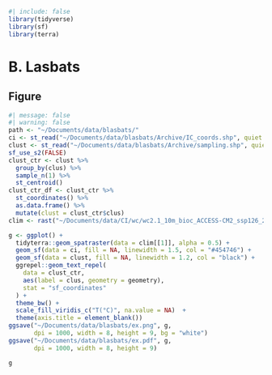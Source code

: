 ```r
#| include: false
library(tidyverse)
library(sf)
library(terra)
```

# B. Lasbats {.unnumbered}

## Figure

```r
#| message: false
#| warning: false
path <- "~/Documents/data/blasbats/"
ci <- st_read("~/Documents/data/blasbats/Archive/IC_coords.shp", quiet = T)
clust <- st_read("~/Documents/data/blasbats/Archive/sampling.shp", quiet = T)
sf_use_s2(FALSE)
clust_ctr <- clust %>% 
  group_by(clus) %>% 
  sample_n(1) %>% 
  st_centroid()
clust_ctr_df <- clust_ctr %>% 
  st_coordinates() %>% 
  as.data.frame() %>% 
  mutate(clust = clust_ctr$clus)
clim <- rast("~/Documents/data/CI/wc/wc2.1_10m_bioc_ACCESS-CM2_ssp126_2021-2040.tif")
```

```r
g <- ggplot() +
  tidyterra::geom_spatraster(data = clim[[1]], alpha = 0.5) +
  geom_sf(data = ci, fill = NA, linewidth = 1.5, col = "#454746") +
  geom_sf(data = clust, fill = NA, linewidth = 1.2, col = "black") +
  ggrepel::geom_text_repel(
    data = clust_ctr,
    aes(label = clus, geometry = geometry),
    stat = "sf_coordinates"
  ) +
  theme_bw() +
  scale_fill_viridis_c("T(°C)", na.value = NA)  +
  theme(axis.title = element_blank())
ggsave("~/Documents/data/blasbats/ex.png", g,
       dpi = 1000, width = 8, height = 9, bg = "white")
ggsave("~/Documents/data/blasbats/ex.pdf", g, 
       dpi = 1000, width = 8, height = 9)
```

```r
g
```
